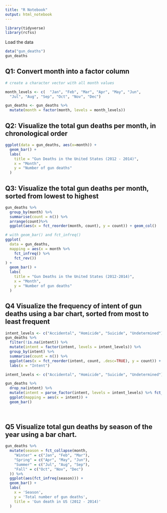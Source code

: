 ```yaml
---
title: "R Notebook"
output: html_notebook
---
```




```r
library(tidyverse)
library(rcfss)
```
Load the data 
```r
data("gun_deaths")
gun_deaths
```
## Q1: Convert month into a factor column
```r
# create a character vector with all month values

month_levels <- c(  "Jan", "Feb", "Mar", "Apr", "May", "Jun",
  "Jul", "Aug", "Sep", "Oct", "Nov", "Dec")

gun_deaths <- gun_deaths %>% 
  mutate(month = factor(month, levels = month_levels))

```

## Q2: Visualize the total gun deaths per month, in chronological order

```r
ggplot(data = gun_deaths, aes(x=month)) +
  geom_bar() + 
  labs(
    title = "Gun Deaths in the United States (2012 - 2014)",
    x = "Month", 
    y = "Number of gun deaths"
  )
```
## Q3: Visualize the total gun deaths per month, sorted from lowest to highest
```r
gun_deaths %>%
  group_by(month) %>%
  summarise(count = n()) %>%
  arrange(count)%>%
  ggplot(aes(x = fct_reorder(month, count), y = count)) + geom_col()
```

```r
# with geom_bar() and fct_infreq()
ggplot(
  data = gun_deaths,
  mapping = aes(x = month %>%
    fct_infreq() %>%
    fct_rev())
) +
  geom_bar() +
  labs(
    title = "Gun Deaths in the United States (2012-2014)",
    x = "Month",
    y = "Number of gun deaths"
  )
```

## Q4 Visualize the frequency of intent of gun deaths using a bar chart, sorted from most to least frequent
```r

intent_levels <- c("Accidental", "Homicide", "Suicide", "Undetermined")
gun_deaths %>%
  filter(!is.na(intent)) %>%
  mutate(intent = factor(intent, levels = intent_levels)) %>%
  group_by(intent) %>%
  summarise(count = n()) %>%
  ggplot(aes(x = fct_reorder(intent, count, .desc=TRUE), y = count)) + geom_col() +
  labs(x = "Intent")
```

```r
intent_levels <- c("Accidental", "Homicide", "Suicide", "Undetermined")

gun_deaths %>%
  drop_na(intent) %>%
  mutate(intent = parse_factor(intent, levels = intent_levels) %>% fct_infreq()) %>%
  ggplot(mapping = aes(x = intent)) + 
  geom_bar()
  
  
```


## Q5 Visualize total gun deaths by season of the year using a bar chart.

```r
gun_deaths %>%
  mutate(season = fct_collapse(month,
    "Winter" = c("Jan", "Feb", "Mar"),
    "Spring" = c("Apr", "May", "Jun"),
    "Summer" = c("Jul", "Aug", "Sep"),
    "Fall" = c("Oct", "Nov", "Dec")
  )) %>%
  ggplot(aes(fct_infreq(season))) + 
  geom_bar() + 
  labs(
    x = 'Season',
    y = 'Total number of gun deaths',
    title = 'Gun death in US (2012 - 2014)'
  )
```

